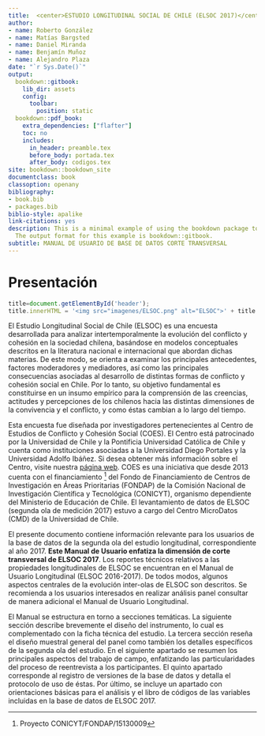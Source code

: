 ```yaml
--- 
title:  <center>ESTUDIO LONGITUDINAL SOCIAL DE CHILE (ELSOC 2017)</center>
author:
- name: Roberto González
- name: Matías Bargsted
- name: Daniel Miranda
- name: Benjamín Muñoz
- name: Alejandro Plaza
date: "`r Sys.Date()`"
output:
  bookdown::gitbook:
    lib_dir: assets
    config:
      toolbar:
        position: static
  bookdown::pdf_book:
    extra_dependencies: ["flafter"]
    toc: no
    includes:
      in_header: preamble.tex
      before_body: portada.tex
      after_body: codigos.tex
site: bookdown::bookdown_site
documentclass: book
classoption: openany
bibliography:
- book.bib
- packages.bib
biblio-style: apalike
link-citations: yes
description: This is a minimal example of using the bookdown package to write a book.
  The output format for this example is bookdown::gitbook.
subtitle: MANUAL DE USUARIO DE BASE DE DATOS CORTE TRANSVERSAL
---
```


# Presentación {#present}

```js
title=document.getElementById('header');
title.innerHTML = '<img src="imagenes/ELSOC.png" alt="ELSOC">' + title.innerHTML
```

El Estudio Longitudinal  Social de Chile (ELSOC) es una encuesta desarrollada para analizar intertemporalmente la evolución del conflicto y cohesión en la sociedad chilena, basándose en modelos conceptuales descritos en la literatura nacional e internacional que abordan dichas materias. De este modo, se orienta a examinar los principales antecedentes, factores moderadores y mediadores, así como las principales consecuencias asociadas al desarrollo de distintas formas de conflicto y cohesión social en Chile. Por lo tanto, su objetivo fundamental es constituirse en un insumo empírico para la comprensión de las creencias, actitudes y percepciones de los chilenos hacia las distintas dimensiones de la convivencia y el conflicto, y como éstas cambian a lo largo del tiempo.

Esta encuesta fue diseñada por investigadores pertenecientes al Centro de Estudios de Conflicto y Cohesión Social (COES). El Centro está patrocinado por la Universidad de Chile y la Pontificia Universidad Católica de Chile y cuenta como instituciones asociadas a la Universidad Diego Portales y la Universidad Adolfo Ibáñez. Si desea obtener más información sobre el Centro, visite nuestra [página web](http://www.coes.cl/). COES es una iniciativa que desde 2013 cuenta con el financiamiento ^[Proyecto CONICYT/FONDAP/15130009] del Fondo de Financiamiento de Centros de Investigación en Áreas Prioritarias (FONDAP) de la Comisión Nacional de Investigación Científica y Tecnológica (CONICYT), organismo dependiente del Ministerio de Educación de Chile. El levantamiento de datos de ELSOC (segunda ola de medición 2017) estuvo a cargo del Centro MicroDatos (CMD) de la Universidad de Chile.

El presente documento contiene  información relevante para los usuarios de la base de datos de la segunda ola del estudio longitudinal, correspondiente al año 2017. **Este Manual de Usuario enfatiza la dimensión de corte transversal de ELSOC 2017**. Los reportes técnicos relativos a las propiedades longitudinales de ELSOC se encuentran en el Manual de Usuario Longitudinal (ELSOC 2016-2017). De todos modos, algunos aspectos centrales de la evolución inter-olas de ELSOC son descritos. Se recomienda a los usuarios interesados en realizar análisis panel consultar de manera adicional el Manual de Usuario Longitudinal.

El Manual se estructura en torno a secciones temáticas. La siguiente sección describe brevemente el diseño del instrumento, lo cual es complementado con la ficha técnica del estudio. La tercera sección reseña el diseño muestral general del panel como también los detalles específicos de la segunda ola del estudio. En el siguiente apartado se resumen los principales aspectos del trabajo de campo, enfatizando las particularidades del proceso de reentrevista a los participantes. El quinto apartado corresponde al registro de versiones de la base de datos y detalla el protocolo de uso de éstas.  Por último, se incluye un apartado con orientaciones básicas para el análisis y el libro de códigos de las variables incluidas en la base de datos de ELSOC 2017. 


